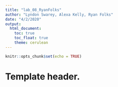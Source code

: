 ```yaml
---
title: "lab_08_RyanFolks"
author: "Lyndon Swarey, Alexa Kelly, Ryan Folks"
date: "4/2/2020"
output: 
  html_document:
    toc: true
    toc_float: true 
    theme: cerulean
---
```


```r
knitr::opts_chunk$set(echo = TRUE)
```

# Template header.
 
